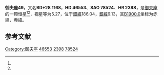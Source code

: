 {{Starbox begin
| name = 御夫座49
}}
{{Starbox observe
| epoch = [[J2000.0|J2000.0]]
| constell = [[御夫座|御夫座]]<ref name=SIMBAD>{{cite web
 | url=http://simbad.u-strasbg.fr/simbad/sim-id?Ident=HR+2398
 | title=Pulsating variable Star
 | publisher=Centre de Données astronomiques de Strasbourg
 | work=SIMBAD
 | accessdate=2012-07-13
 | archive-date=2019-08-20
 | archive-url=https://web.archive.org/web/20190820040959/http://simbad.u-strasbg.fr/simbad/sim-id?Ident=HR+2398
 }}</ref><ref name=DATA>{{cite web
 | url=http://vizier.u-strasbg.fr/viz-bin/VizieR-5?-out.add=.&-source=5050&-corr=PK=HR&-out.max=9999&HR=2398
 | title=VizieR Detailed Page
 | accessdate=2012-07-13
 | archive-date=2016-03-05
 | archive-url=https://web.archive.org/web/20160305025724/http://vizier.u-strasbg.fr/viz-bin/VizieR-5?-out.add=.&-source=5050&-corr=PK=HR&-out.max=9999&HR=2398
 | dead-url=no
 }}</ref>
| 星官 = 
| ra = {{RA|6|35|12.1}}<ref name=SIMBAD /><ref name=DATA />
| dec = {{DEC|+28|1|20}}<ref name=SIMBAD /><ref name=DATA />
| appmag_v = 5.27<ref name=SIMBAD /><ref name=DATA />
}}
{{Starbox character
| class = A0Vnn<ref name=SIMBAD /><ref name=DATA />
| b-v = -0.03<ref name=SIMBAD /><ref name=DATA />
| u-b = -0.08<ref name=SIMBAD /><ref name=DATA />
| r-i = <ref name=SIMBAD /><ref name=DATA />
| variable = 
}}
{{Starbox astrometry
| radial_v = -0.08
| prop_mo_ra = 17
| parallax = 0
| p_error = 
}}
{{Starbox catalog
| names =BD+28 1168，[[SAO星表|SAO]] 78524，[[HD星表|HD]] 46553，[[HR星表|HR]] 2398}}
{{Starbox reference |Simbad=HR+2398}}
{{Starbox end}}

'''御夫座49'''，又名'''BD+28 1168'''，'''HD 46553'''、'''SAO 78524'''、'''HR 2398'''，是[[御夫座|御夫座]]的一颗恒星<ref name=SIMBAD /><ref name=DATA />，视星等为5.27，位于[[銀道座標系|銀經]]186.04，[[銀道座標系|銀緯]]9.13，其[[B1900.0|B1900.0]]坐标为赤經{{RA|6|28|54.1}}，赤緯{{DEC|+28|9.13|1}}。

== 参考文献 ==
{{reflist}}

{{star-stub}}

{{御夫座恒星}}
{{星官|井宿|8|19}}
[[Category:御夫座|Category:御夫座]]
[[Category:HD和HDE天體|46553]]
[[Category:HR天體|2398]]
[[Category:SAO天體|78524]]
